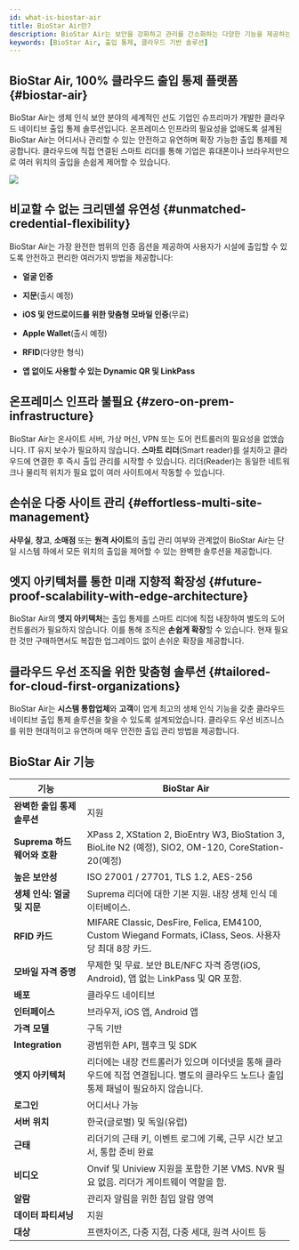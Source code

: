 ```yaml
---
id: what-is-biostar-air
title: BioStar Air란?
description: BioStar Air는 보안을 강화하고 관리를 간소화하는 다양한 기능을 제공하는 클라우드 기반 출입 통제 솔루션입니다.
keywords: [BioStar Air, 출입 통제, 클라우드 기반 솔루션]
---
```


## BioStar Air, 100% 클라우드 출입 통제 플랫폼 {#biostar-air}

BioStar Air는 생체 인식 보안 분야의 세계적인 선도 기업인 슈프리마가 개발한 클라우드 네이티브 출입 통제 솔루션입니다. 온프레미스 인프라의 필요성을 없애도록 설계된 BioStar Air는 어디서나 관리할 수 있는 안전하고 유연하며 확장 가능한 출입 통제를 제공합니다. 클라우드에 직접 연결된 스마트 리더를 통해 기업은 휴대폰이나 브라우저만으로 여러 위치의 출입을 손쉽게 제어할 수 있습니다.

<Image src='/img/air/air-main-cover-image.png' alone />


## 비교할 수 없는 크리덴셜 유연성 {#unmatched-credential-flexibility}

BioStar Air는 가장 완전한 범위의 인증 옵션을 제공하여 사용자가 시설에 출입할 수 있도록 안전하고 편리한 여러가지 방법을 제공합니다:

* **얼굴 인증**

* **지문**(출시 예정)

* **iOS 및 안드로이드를 위한 맞춤형 모바일 인증**(무료)

* **Apple Wallet**(출시 예정)

* **RFID**(다양한 형식)

* **앱 없이도 사용할 수 있는 Dynamic QR 및 LinkPass**


## 온프레미스 인프라 불필요 {#zero-on-prem-infrastructure}

BioStar Air는 온사이트 서버, 가상 머신, VPN 또는 도어 컨트롤러의 필요성을 없앴습니다. IT 유지 보수가 필요하지 않습니다. **스마트 리더**(Smart reader)를 설치하고 클라우드에 연결한 후 즉시 출입 관리를 시작할 수 있습니다. 리더(Reader)는 동일한 네트워크나 물리적 위치가 필요 없이 여러 사이트에서 작동할 수 있습니다.


## 손쉬운 다중 사이트 관리 {#effortless-multi-site-management}

**사무실**, **창고**, **소매점** 또는 **원격 사이트**의 출입 관리 여부와 관계없이 BioStar Air는 단일 시스템 하에서 모든 위치의 출입을 제어할 수 있는 완벽한 솔루션을 제공합니다.

## 엣지 아키텍처를 통한 미래 지향적 확장성 {#future-proof-scalability-with-edge-architecture}

BioStar Air의 **엣지 아키텍처**는 출입 통제를 스마트 리더에 직접 내장하여 별도의 도어 컨트롤러가 필요하지 않습니다. 이를 통해 조직은 **손쉽게 확장**할 수 있습니다. 현재 필요한 것만 구매하면서도 복잡한 업그레이드 없이 손쉬운 확장을 제공합니다.


## 클라우드 우선 조직을 위한 맞춤형 솔루션 {#tailored-for-cloud-first-organizations}

BioStar Air는 **시스템 통합업체**와 **고객**이 업계 최고의 생체 인식 기능을 갖춘 클라우드 네이티브 출입 통제 솔루션을 찾을 수 있도록 설계되었습니다. 클라우드 우선 비즈니스를 위한 현대적이고 유연하며 매우 안전한 출입 관리 방법을 제공합니다.

## BioStar Air 기능

| 기능 | BioStar Air |
| -- | -- |
| **완벽한 출입 통제 솔루션** | 지원 |
| **Suprema 하드웨어와 호환** | XPass 2, XStation 2, BioEntry W3, BioStation 3, BioLite N2 (예정), SIO2, OM-120, CoreStation-20(예정) |
| **높은 보안성** | ISO 27001 / 27701, TLS 1.2, AES-256 |
| **생체 인식: 얼굴 및 지문** | Suprema 리더에 대한 기본 지원. 내장 생체 인식 데이터베이스. |
| **RFID 카드** | MIFARE Classic, DesFire, Felica, EM4100, Custom Wiegand Formats, iClass, Seos. 사용자당 최대 8장 카드. |
| **모바일 자격 증명** | 무제한 및 무료. 보안 BLE/NFC 자격 증명(iOS, Android), 앱 없는 LinkPass 및 QR 포함. |
| **배포** | 클라우드 네이티브 |
| **인터페이스** | 브라우저, iOS 앱, Android 앱 |
| **가격 모델** | 구독 기반 |
| **Integration** | 광범위한 API, 웹후크 및 SDK |
| **엣지 아키텍처** | 리더에는 내장 컨트롤러가 있으며 이더넷을 통해 클라우드에 직접 연결됩니다. 별도의 클라우드 노드나 출입 통제 패널이 필요하지 않습니다. |
| **로그인** | 어디서나 가능 |
| **서버 위치** | 한국(글로벌) 및 독일(유럽) |
| **근태** | 리더기의 근태 키, 이벤트 로그에 기록, 근무 시간 보고서, 통합 준비 완료 |
| **비디오** | Onvif 및 Uniview 지원을 포함한 기본 VMS. NVR 필요 없음. 리더가 게이트웨이 역할을 함. |
| **알람** | 관리자 알림을 위한 침입 알람 영역 |
| **데이터 파티셔닝** | 지원 |
| **대상** | 프랜차이즈, 다중 지점, 다중 세대, 원격 사이트 등 |